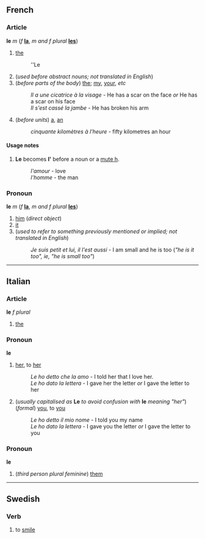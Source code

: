 ==French==
===Article===
'''le''' ''m'' (''f'' '''[[la]]''', ''m and f plural'' '''[[les]]''')

#[[the]]
#:''Le
#(''used before abstract nouns; not translated in English'')
#(''before parts of the body'') [[the]]; [[my]], [[your]], ''etc''
#:''Il a une cicatrice à la visage'' - He has a scar on the face ''or'' He has a scar on his face
#:''Il s'est cassé la jambe'' - He has broken his arm
#(''before units'') [[a]], [[an]]
#:''cinquante kilomètres à l'heure'' - fifty kilometres an hour

====Usage notes====
#'''Le''' becomes '''l' ''' before a noun or a [[mute h]].
#:''l'amour'' - love
#:''l'homme'' - the man

===Pronoun===
'''le''' ''m'' (''f'' '''[[la]]''', ''m and f plural'' '''[[les]]''')

#[[him]] (''direct object'')
#[[it]]
#(''used to refer to something previously mentioned or implied; not translated in English'')
#:''Je suis petit et lui, il l'est aussi'' - I am small and he is too (''"he is it too", ie, "he is small too"'')

----

==Italian==
===Article===
'''le''' ''f plural''

#[[the]]

===Pronoun===
'''le'''

#[[her]], to [[her]]
#:''Le ho detto che la amo'' - I told her that I love her.
#:''Le ho dato la lettera'' - I gave her the letter ''or'' I gave the letter to her
#(''usually capitalised as'' '''Le''' ''to avoid confusion with'' '''le''' ''meaning "her"'') (''formal'') [[you]], to [[you]]
#:''Le ho detto il mio nome'' - I told you my name
#:''Le ho dato la lettera'' - I gave you the letter ''or'' I gave the letter to you

===Pronoun===
'''le''' 

# (''third person plural feminine'') [[them]]

----

==Swedish==
===Verb===
#to [[smile]]